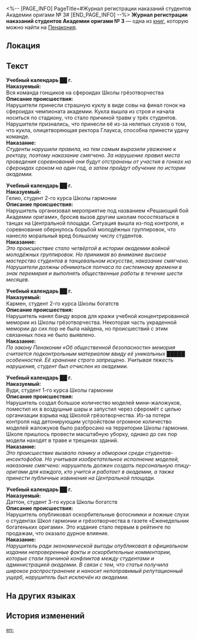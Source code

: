<%-- [PAGE_INFO]
PageTitle=#Журнал регистрации наказаний студентов Академии оригами №&nbsp;3#
[END_PAGE_INFO] --%>
{{Дополнить}}
{{Книга Инфобокс
|id           = 411
|Название     = 
|Изображение  = Предмет Плёнка Пенакония.png
|Мир          = Пенакония
|Томов        = 1
|Автор        = <!--нужно добавить-->
|Описание     = Детальные записи о нарушениях студентов и назначенных дисциплинарных наказаниях. В настоящее время служит основным справочным материалом для назначения наказаний.
|Том1         = {{tx}}
|Источник1    = {{tx|Отсутствует источник}}
|Персонажи    = 
|Фракции      = 
}}
'''Журнал регистрации наказаний студентов Академии оригами №&nbsp;3''' — одна из [[Книги|книг]], которую можно найти на [[Пенакония]].

==Локация==
{{Отметка карты|<!--название карты-->|<!--id отметки-->}}

==Текст==
'''Учебный календарь ██ г.'''<br />
'''Наказуемый:'''<br />
Вся команда гонщиков на сфероидах Школы грёзотворчества<br />
'''Описание происшествия:'''<br />
Нарушители принесли страшную куклу в виде совы на финал гонок на сфероидах чемпионата академии. Кукла вышла из строя и начала носиться по стадиону, что стало причиной травм у трёх студентов. Нарушители признались, что принесли её из-за нелепых слухов о том, что кукла, олицетворяющая ректора Глаукса, способна принести удачу команде.<br />
'''Наказание:'''<br />
''Студенты нарушили правила, но тем самым выразили уважение к ректору, поэтому наказание смягчено. За нарушение правил места проведения соревнований они будут отстранены от участия в гонках на сфероидах сроком на один год, а затем пройдут обучение по истории академии.''


'''Учебный календарь ██ г.'''<br />
'''Наказуемый:'''<br />
Гелио, студент 2-го курса Школы гармонии<br />
'''Описание происшествия:'''<br />
Нарушитель организовал мероприятие под названием «Решающий бой Академии оригами», бросив вызов другим школам посостязаться в танцах на Центральной площади. Ситуация вышла из-под контроля, и соревнование обернулось борьбой молодёжных группировок, что нанесло моральный вред большому числу студентов.<br />
'''Наказание:'''<br />
''Это происшествие стало четвёртой в истории академии войной молодёжных группировок. Но принимая во внимание высокое мастерство студентов в танцевальном искусстве, наказание смягчено. Нарушители должны обниматься полчаса по системному времени в знак перемирия и выполнять общественные работы в течение шести месяцев.''


'''Учебный календарь ██ г.'''<br />
'''Наказуемый:'''<br />
Кармен, студент 2-го курса Школы богатств<br />
'''Описание происшествия:'''<br />
Нарушитель нанял банду воров для кражи учебной концентрированной мемории из Школы грёзотворчества. Некоторая часть украденной мемории до сих пор не была найдена, но происшествий с этим связанных пока не было выявлено.<br />
'''Наказание:'''<br />
''По закону Пенаконии «Об общественной безопасности» мемория считается подконтрольным материалом ввиду её уникальных █████ особенностей. Её хранение строго запрещено. Учитывая тяжесть нарушения, студент был отчислен из академии.''


'''Учебный календарь ██ г.'''<br />
'''Наказуемый:'''<br />
Вуди, студент 1-го курса Школы гармонии<br />
'''Описание происшествия:'''<br />
Нарушитель создал большое количество моделей мини-жаложуков, поместил их в воздушные шары и запустил через сферомёт с целью организации взрыва над Школой грёзотворчества. Из-за потери контроля над детонирующим устройством огромное количество моделей жаложуков было разбросано на территории Школы гармонии. Школе пришлось провести масштабную уборку, однако до сих пор модели находят в траве и трещинах зданий.<br />
'''Наказание:'''<br />
''Это происшествие вызвало панику и обмороки среди студентов-инсектофобов. Но учитывая изобретательное исполнение моделей, наказание смягчено: нарушитель должен создать персональную птицу-оригами для каждого, кто учится и работает в академии, а также принести публичные извинения на Центральной площади.''


'''Учебный календарь ██ г.'''<br />
'''Наказуемый:'''<br />
Даттон, студент 3-го курса Школы богатств<br />
'''Описание происшествия:'''<br />
Нарушитель опубликовал оскорбительные фотоснимки и ложные слухи о студентах Школ гармонии и грёзотворчества в газете «Еженедельник богатеньких оригами». Это издание стало первым в рейтинге по продажам, что оказало дурное влияние.<br />
'''Наказание:'''<br />
''Нарушитель ради экономической выгоды опубликовал в официальном издании непроверенные факты и оскорбительные комментарии, которые стали причиной конфликтов между студентами и администрацией академии. В связи с тем, что статья получила широкое распространение и наносит непоправимый репутационный ущерб, нарушитель был исключён из академии.''

==На других языках==
{{На других языках
|en   = Paperfold University Student Disciplinary Record (Vol. 3)
|zhs  = 折纸大学学生处分记录（卷三）
|zht  = 摺紙大學學生處分紀錄（卷三）
|ja   = 折り紙大学の学生処分記録（3）
|ko   = 종이접기 아카데미 학생 처분 기록(3권)
|es   = Registro disciplinario estudiantil de la Academia de Origami (Vol. 3)
|fr   = Registre disciplinaire de l'Université Origami (Vol. 3)
|ru   = Журнал регистрации наказаний студентов Академии оригами №&nbsp;3
|th   = การลงโทษนักศึกษา ของมหาวิทยาลัย Paperfold (เล่ม 3)
|vi   = Biên Bản Kỷ Luật Sinh Viên Học Viện Gấp Giấy (Tập 3)
|de   = Strafprotokoll für Studenten der Origami-Akademie (Band 3)
|id   = Catatan Hukuman Murid Paperfold University (Volume 3)
|pt   = Histórico Disciplinar de um Aluno da Academia Dobradura (Vol. 3)
}}

==История изменений==
{{История изменений|3.5}}

[[en:]]